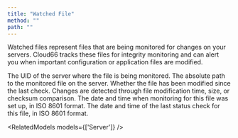 ```yaml
---
title: "Watched File"
method: ""
path: ""
---
```


Watched files represent files that are being monitored for changes on your servers. Cloud66 tracks these files for integrity monitoring and can alert you when important configuration or application files are modified.

<Model>
    <ModelProperty name="server" type="string">
        The UID of the server where the file is being monitored.
    </ModelProperty>
    <ModelProperty name="file_path" type="string">
        The absolute path to the monitored file on the server.
    </ModelProperty>
    <ModelProperty name="is_changed" type="boolean">
        Whether the file has been modified since the last check. Changes are detected through file modification time, size, or checksum comparison.
    </ModelProperty>
    <ModelProperty name="created_at" type="datetime">
        The date and time when monitoring for this file was set up, in ISO 8601 format.
    </ModelProperty>
    <ModelProperty name="updated_at" type="datetime">
        The date and time of the last status check for this file, in ISO 8601 format.
    </ModelProperty>
</Model>

<RelatedModels models={['Server']} />